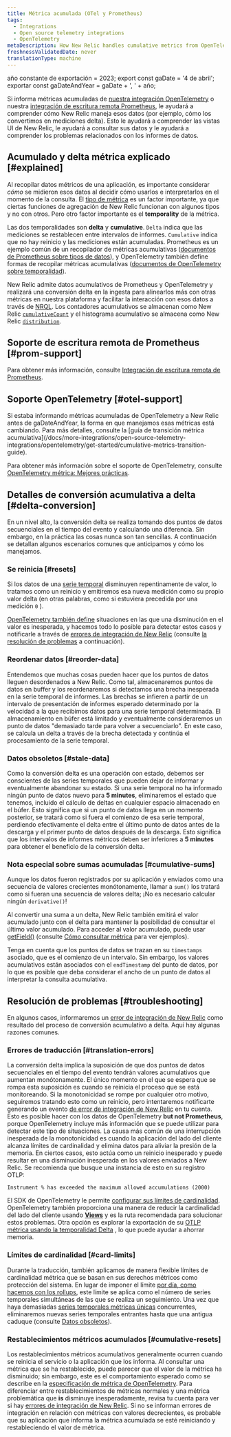 ```yaml
---
title: Métrica acumulada (OTel y Prometheus)
tags:
  - Integrations
  - Open source telemetry integrations
  - OpenTelemetry
metaDescription: How New Relic handles cumulative metrics from OpenTelemetry and Prometheus.
freshnessValidatedDate: never
translationType: machine
---
```



año constante de exportación = 2023; export const gaDate = '4 de abril'; exportar const gaDateAndYear = gaDate + ', ' + año;

Si informa métricas acumuladas de [nuestra integración OpenTelemetry](/docs/more-integrations/open-source-telemetry-integrations/opentelemetry/opentelemetry-introduction) o nuestra [integración de escritura remota Prometheus](/docs/infrastructure/prometheus-integrations/install-configure-remote-write/set-your-prometheus-remote-write-integration), le ayudará a comprender cómo New Relic maneja esos datos (por ejemplo, cómo los convertimos en mediciones delta). Esto le ayudará a comprender las vistas UI de New Relic, le ayudará a consultar sus datos y le ayudará a comprender los problemas relacionados con los informes de datos.

## Acumulado y delta métrica explicado [#explained]

Al recopilar datos métricos de una aplicación, es importante considerar _cómo_ se midieron esos datos al decidir cómo usarlos e interpretarlos en el momento de la consulta. El [tipo de métrica](/docs/data-apis/understand-data/metric-data/metric-data-type/#metric-types) es un factor importante, ya que ciertas funciones de agregación de New Relic funcionan con algunos tipos y no con otros. Pero otro factor importante es el <DoNotTranslate>**temporality**</DoNotTranslate> de la métrica.

Las dos temporalidades son <DoNotTranslate>**delta**</DoNotTranslate> y <DoNotTranslate>**cumulative**</DoNotTranslate>. `Delta` indica que las mediciones se restablecen entre intervalos de informes. `Cumulative` indica que no hay reinicio y las mediciones están acumuladas. Prometheus es un ejemplo común de un recopilador de métricas acumulativas ([documentos de Prometheus sobre tipos de datos](https://prometheus.io/docs/concepts/metric_types)), y OpenTelemetry también define formas de recopilar métricas acumulativas ([documentos de OpenTelemetry sobre temporalidad](https://opentelemetry.io/docs/reference/specification/metrics/data-model/#temporality)).

New Relic admite datos acumulativos de Prometheus y OpenTelemetry y realizará una conversión delta en la ingesta para alinearlos más con otras métricas en nuestra plataforma y facilitar la interacción con esos datos a través de [NRQL](/docs/query-your-data/nrql-new-relic-query-language/get-started/introduction-nrql-new-relics-query-language). Los contadores acumulativos se almacenan como New Relic [`cumulativeCount`](/docs/data-apis/understand-data/metric-data/metric-data-type/#metric-types) y el histograma acumulativo se almacena como New Relic [`distribution`](/docs/data-apis/understand-data/metric-data/metric-data-type/#metric-types).

## Soporte de escritura remota de Prometheus [#prom-support]

Para obtener más información, consulte [Integración de escritura remota de Prometheus](/docs/infrastructure/prometheus-integrations/get-started/send-prometheus-metric-data-new-relic).

## Soporte OpenTelemetry [#otel-support]

<Callout variant="important">
  Si estaba informando métricas acumuladas de OpenTelemetry a New Relic antes de gaDateAndYear, la forma en que manejamos esas métricas está cambiando. Para más detalles, consulte la [guía de transición métrica acumulativa](/docs/more-integrations/open-source-telemetry-integrations/opentelemetry/get-started/cumulative-metrics-transition-guide).
</Callout>

Para obtener más información sobre el soporte de OpenTelemetry, consulte [OpenTelemetry métrica: Mejores prácticas](/docs/more-integrations/open-source-telemetry-integrations/opentelemetry/best-practices/opentelemetry-best-practices-metrics).

## Detalles de conversión acumulativa a delta [#delta-conversion]

En un nivel alto, la conversión delta se realiza tomando dos puntos de datos secuenciales en el tiempo del evento y calculando una diferencia. Sin embargo, en la práctica las cosas nunca son tan sencillas. A continuación se detallan algunos escenarios comunes que anticipamos y cómo los manejamos.

### Se reinicia [#resets]

Si los datos de una [serie temporal](https://opentelemetry.io/docs/reference/specification/metrics/data-model/#timeseries-model) disminuyen repentinamente de valor, lo tratamos como un reinicio y emitiremos esa nueva medición como su propio valor delta (en otras palabras, como si estuviera precedida por una medición `0` ).

[OpenTelemetry también define](https://opentelemetry.io/docs/reference/specification/metrics/data-model/#resets-and-gaps) situaciones en las que una disminución en el valor es inesperada, y hacemos todo lo posible para detectar estos casos y notificarle a través de [errores de integración de New Relic](/docs/data-apis/manage-data/nrintegrationerror) (consulte [la resolución de problemas](#troubleshooting) a continuación).

### Reordenar datos [#reorder-data]

Entendemos que muchas cosas pueden hacer que los puntos de datos lleguen desordenados a New Relic. Como tal, almacenaremos puntos de datos en buffer y los reordenaremos si detectamos una brecha inesperada en la serie temporal de informes. Las brechas se infieren a partir de un intervalo de presentación de informes esperado determinado por la velocidad a la que recibimos datos para una serie temporal determinada. El almacenamiento en búfer está limitado y eventualmente consideraremos un punto de datos "demasiado tarde para volver a secuenciarlo". En este caso, se calcula un delta a través de la brecha detectada y continúa el procesamiento de la serie temporal.

### Datos obsoletos [#stale-data]

Como la conversión delta es una operación con estado, debemos ser conscientes de las series temporales que pueden dejar de informar y eventualmente abandonar su estado. Si una serie temporal no ha informado ningún punto de datos nuevo para <DoNotTranslate>**5 minutes**</DoNotTranslate>, eliminaremos el estado que tenemos, incluido el cálculo de deltas en cualquier espacio almacenado en el búfer. Esto significa que si un punto de datos llega en un momento posterior, se tratará como si fuera el comienzo de esa serie temporal, perdiendo efectivamente el delta entre el último punto de datos antes de la descarga y el primer punto de datos después de la descarga. Esto significa que los intervalos de informes métricos deben ser inferiores a <DoNotTranslate>**5 minutes**</DoNotTranslate> para obtener el beneficio de la conversión delta.

### Nota especial sobre sumas acumuladas [#cumulative-sums]

Aunque los datos fueron registrados por su aplicación y enviados como una secuencia de valores crecientes monótonamente, llamar a `sum()` los tratará como si fueran una secuencia de valores delta; ¡No es necesario calcular ningún `derivative()`!

Al convertir una suma a un delta, New Relic también emitirá el valor acumulado junto con el delta para mantener la posibilidad de consultar el último valor acumulado. Para acceder al valor acumulado, puede usar [getField()](/docs/query-your-data/nrql-new-relic-query-language/get-started/nrql-syntax-clauses-functions/#func-getfield) (consulte [Cómo consultar métrica](/docs/more-integrations/open-source-telemetry-integrations/opentelemetry/best-practices/opentelemetry-best-practices-metrics/#query) para ver ejemplos).

Tenga en cuenta que los puntos de datos se trazan en su `timestamps` asociado, que es el comienzo de un intervalo. Sin embargo, los valores acumulativos están asociados con el `endTimestamp` del punto de datos, por lo que es posible que deba considerar el ancho de un punto de datos al interpretar la consulta acumulativa.

## Resolución de problemas [#troubleshooting]

En algunos casos, informaremos un [error de integración de New Relic](/docs/data-apis/manage-data/nrintegrationerror) como resultado del proceso de conversión acumulativo a delta. Aquí hay algunas razones comunes.

### Errores de traducción [#translation-errors]

La conversión delta implica la suposición de que dos puntos de datos secuenciales en el tiempo del evento tendrán valores acumulativos que aumentan monótonamente. El único momento en el que se espera que se rompa esta suposición es cuando se reinicia el proceso que se está monitoreando. Si la monotonicidad se rompe por cualquier otro motivo, seguiremos tratando esto como un reinicio, pero intentaremos notificarte generando un evento [de error de integración de New Relic](/docs/data-apis/manage-data/nrintegrationerror) en tu cuenta. Esto es posible hacer con los datos de OpenTelemetry <DoNotTranslate>**but not Prometheus**</DoNotTranslate>, porque OpenTelemetry incluye más información que se puede utilizar para detectar este tipo de situaciones. La causa más común de una interrupción inesperada de la monotonicidad es cuando la aplicación del lado del cliente alcanza límites de cardinalidad y elimina datos para aliviar la presión de la memoria. En ciertos casos, esto actúa como un reinicio inesperado y puede resultar en una disminución inesperada en los valores enviados a New Relic. Se recomienda que busque una instancia de esto en su registro OTLP:

```
Instrument % has exceeded the maximum allowed accumulations (2000)
```

El SDK de OpenTelemetry le permite [configurar sus límites de cardinalidad](https://opentelemetry.io/docs/specs/otel/metrics/sdk/#cardinality-limits). OpenTelemetry también proporciona una manera de reducir la cardinalidad del lado del cliente usando [<DoNotTranslate>**Views**</DoNotTranslate>](https://opentelemetry.io/docs/reference/specification/metrics/sdk/#view) y es la ruta recomendada para solucionar estos problemas. Otra opción es explorar la exportación de su [OTLP métrica usando la temporalidad Delta](https://opentelemetry.io/docs/reference/specification/metrics/sdk_exporters/otlp/#additional-configuration) , lo que puede ayudar a ahorrar memoria.

### Límites de cardinalidad [#card-limits]

Durante la traducción, también aplicamos de manera flexible límites de cardinalidad métrica que se basan en sus derechos métricos como protección del sistema. En lugar de imponer el límite [por día, como hacemos con los rollups](/docs/data-apis/ingest-apis/metric-api/metric-api-limits-restricted-attributes/#incident-unique-timeseries), este límite se aplica como el número de series temporales simultáneas de las que se realiza un seguimiento. Una vez que haya demasiadas [series temporales métricas únicas](/docs/data-apis/ingest-apis/metric-api/NRQL-high-cardinality-metrics/#what-why) concurrentes, eliminaremos nuevas series temporales entrantes hasta que una antigua caduque (consulte [Datos obsoletos](#stale-data)).

### Restablecimientos métricos acumulados [#cumulative-resets]

Los restablecimientos métricos acumulativos generalmente ocurren cuando se reinicia el servicio o la aplicación que los informa. Al consultar una métrica que se ha restablecido, puede parecer que el valor de la métrica ha disminuido; sin embargo, este es el comportamiento esperado como se describe en la [especificación de métrica de OpenTelemetry](https://opentelemetry.io/docs/reference/specification/metrics/data-model/#resets-and-gaps). Para diferenciar entre restablecimientos de métricas normales y una métrica problemática que <DoNotTranslate>**is**</DoNotTranslate> disminuye inesperadamente, revisa tu cuenta para ver si hay [errores de integración de New Relic](/docs/data-apis/manage-data/nrintegrationerror). Si no se informan errores de integración en relación con métricas con valores decrecientes, es probable que su aplicación que informa la métrica acumulada se esté reiniciando y restableciendo el valor de métrica.